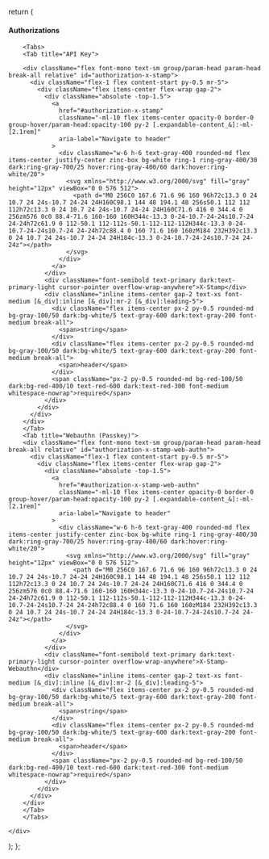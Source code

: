   return (
    <div>
      <div className="flex flex-col gap-y-4 w-full">
        <div className="flex items-baseline w-full">
          <h4 className="flex-1 mb-0">Authorizations</h4>
        </div>
      </div>

        <Tabs>
        <Tab title="API Key">

        <div className="flex font-mono text-sm group/param-head param-head break-all relative" id="authorization-x-stamp">
          <div className="flex-1 flex content-start py-0.5 mr-5">
            <div className="flex items-center flex-wrap gap-2">
              <div className="absolute -top-1.5">
                <a
                  href="#authorization-x-stamp"
                  className="-ml-10 flex items-center opacity-0 border-0 group-hover/param-head:opacity-100 py-2 [.expandable-content_&]:-ml-[2.1rem]"
                  aria-label="Navigate to header"
                >
                  <div className="w-6 h-6 text-gray-400 rounded-md flex items-center justify-center zinc-box bg-white ring-1 ring-gray-400/30 dark:ring-gray-700/25 hover:ring-gray-400/60 dark:hover:ring-white/20">
                    <svg xmlns="http://www.w3.org/2000/svg" fill="gray" height="12px" viewBox="0 0 576 512">
                      <path d="M0 256C0 167.6 71.6 96 160 96h72c13.3 0 24 10.7 24 24s-10.7 24-24 24H160C98.1 144 48 194.1 48 256s50.1 112 112 112h72c13.3 0 24 10.7 24 24s-10.7 24-24 24H160C71.6 416 0 344.4 0 256zm576 0c0 88.4-71.6 160-160 160H344c-13.3 0-24-10.7-24-24s10.7-24 24-24h72c61.9 0 112-50.1 112-112s-50.1-112-112-112H344c-13.3 0-24-10.7-24-24s10.7-24 24-24h72c88.4 0 160 71.6 160 160zM184 232H392c13.3 0 24 10.7 24 24s-10.7 24-24 24H184c-13.3 0-24-10.7-24-24s10.7-24 24-24z"></path>
                    </svg>
                  </div>
                </a>
              </div>
              <div className="font-semibold text-primary dark:text-primary-light cursor-pointer overflow-wrap-anywhere">X-Stamp</div>
              <div className="inline items-center gap-2 text-xs font-medium [&_div]:inline [&_div]:mr-2 [&_div]:leading-5">
                <div className="flex items-center px-2 py-0.5 rounded-md bg-gray-100/50 dark:bg-white/5 text-gray-600 dark:text-gray-200 font-medium break-all">
                  <span>string</span>
                </div>
                <div className="flex items-center px-2 py-0.5 rounded-md bg-gray-100/50 dark:bg-white/5 text-gray-600 dark:text-gray-200 font-medium break-all">
                  <span>header</span>
                </div>
                <span className="px-2 py-0.5 rounded-md bg-red-100/50 dark:bg-red-400/10 text-red-600 dark:text-red-300 font-medium whitespace-nowrap">required</span>
              </div>
            </div>
          </div>
        </div>
        </Tab>
        <Tab title="Webauthn (Passkey)">
        <div className="flex font-mono text-sm group/param-head param-head break-all relative" id="authorization-x-stamp-web-authn">
          <div className="flex-1 flex content-start py-0.5 mr-5">
            <div className="flex items-center flex-wrap gap-2">
              <div className="absolute -top-1.5">
                <a
                  href="#authorization-x-stamp-web-authn"
                  className="-ml-10 flex items-center opacity-0 border-0 group-hover/param-head:opacity-100 py-2 [.expandable-content_&]:-ml-[2.1rem]"
                  aria-label="Navigate to header"
                >
                  <div className="w-6 h-6 text-gray-400 rounded-md flex items-center justify-center zinc-box bg-white ring-1 ring-gray-400/30 dark:ring-gray-700/25 hover:ring-gray-400/60 dark:hover:ring-white/20">
                    <svg xmlns="http://www.w3.org/2000/svg" fill="gray" height="12px" viewBox="0 0 576 512">
                      <path d="M0 256C0 167.6 71.6 96 160 96h72c13.3 0 24 10.7 24 24s-10.7 24-24 24H160C98.1 144 48 194.1 48 256s50.1 112 112 112h72c13.3 0 24 10.7 24 24s-10.7 24-24 24H160C71.6 416 0 344.4 0 256zm576 0c0 88.4-71.6 160-160 160H344c-13.3 0-24-10.7-24-24s10.7-24 24-24h72c61.9 0 112-50.1 112-112s-50.1-112-112-112H344c-13.3 0-24-10.7-24-24s10.7-24 24-24h72c88.4 0 160 71.6 160 160zM184 232H392c13.3 0 24 10.7 24 24s-10.7 24-24 24H184c-13.3 0-24-10.7-24-24s10.7-24 24-24z"></path>
                    </svg>
                  </div>
                </a>
              </div>
              <div className="font-semibold text-primary dark:text-primary-light cursor-pointer overflow-wrap-anywhere">X-Stamp-Webauthn</div>
              <div className="inline items-center gap-2 text-xs font-medium [&_div]:inline [&_div]:mr-2 [&_div]:leading-5">
                <div className="flex items-center px-2 py-0.5 rounded-md bg-gray-100/50 dark:bg-white/5 text-gray-600 dark:text-gray-200 font-medium break-all">
                  <span>string</span>
                </div>
                <div className="flex items-center px-2 py-0.5 rounded-md bg-gray-100/50 dark:bg-white/5 text-gray-600 dark:text-gray-200 font-medium break-all">
                  <span>header</span>
                </div>
                <span className="px-2 py-0.5 rounded-md bg-red-100/50 dark:bg-red-400/10 text-red-600 dark:text-red-300 font-medium whitespace-nowrap">required</span>
              </div>
            </div>
          </div>
        </div>
        </Tab>
        </Tabs>

    </div>

);
};
